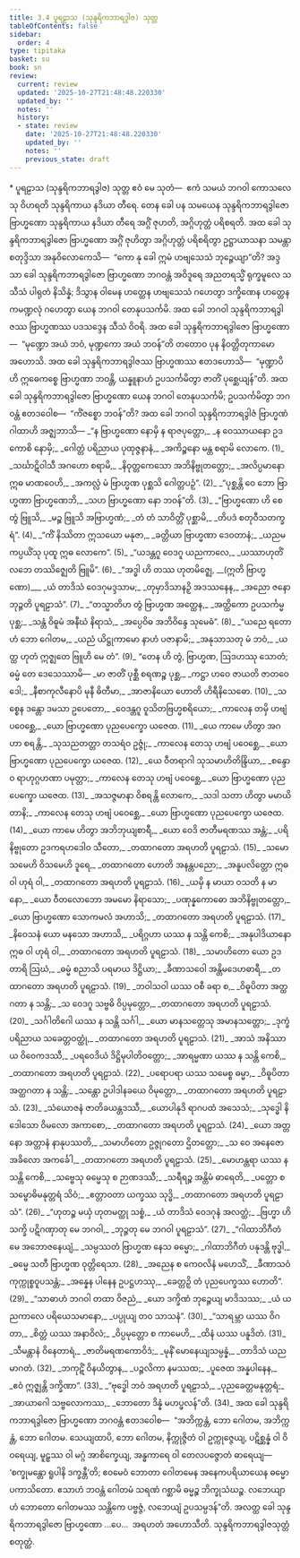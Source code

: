 ```yaml
---
title: 3.4 ပူရဠာသ (သုန္ဒရိကဘာရဒွါဇ) သုတ္တ
tableOfContents: false
sidebar:
  order: 4
type: tipitaka
basket: su
book: sn
review:
  current: review
  updated: '2025-10-27T21:48:48.220330'
  updated_by: ''
  notes: ''
  history:
  - state: review
    date: '2025-10-27T21:48:48.220330'
    updated_by: ''
    notes: ''
    previous_state: draft
---
```



<ReviewStatus review={frontmatter.review} showDetails={true} />

<HypothesisAnnotation frontmatter={frontmatter} />

<DynamicBreadcrumb />

<Paragraph type="center" book="sn">
* ပူရဠာသ (သုန္ဒရိကဘာရဒွါဇ) သုတ္တ
</Paragraph>

<Paragraph number="528" book="sn">
ဧဝံ မေ သုတံ—  ဧကံ သမယံ ဘဂဝါ ကောသလေသု ဝိဟရတိ သုန္ဒရိကာယ နဒိယာ တီရေ. တေန ခေါ ပန သမယေန သုန္ဒရိကဘာရဒွါဇော ဗြာဟ္မဏော သုန္ဒရိကာယ နဒိယာ တီရေ အဂ္ဂိံ ဇုဟတိ, အဂ္ဂိဟုတ္တံ ပရိစရတိ. အထ ခေါ သုန္ဒရိကဘာရဒွါဇော ဗြာဟ္မဏော အဂ္ဂိံ ဇုဟိတွာ အဂ္ဂိဟုတ္တံ ပရိစရိတွာ ဥဋ္ဌာယာသနာ သမန္တာ စတုဒ္ဒိသာ အနုဝိလောကေသိ—  “ကော နု ခေါ ဣမံ ဟဗျသေသံ ဘုဉ္ဇေယျာ”တိ? အဒ္ဒသာ ခေါ သုန္ဒရိကဘာရဒွါဇော ဗြာဟ္မဏော ဘဂဝန္တံ အဝိဒူရေ အညတရသ္မိံ ရုက္ခမူလေ သသီသံ ပါရုတံ နိသိန္နံ; ဒိသွာန ဝါမေန ဟတ္ထေန ဟဗျသေသံ ဂဟေတွာ ဒက္ခိဏေန ဟတ္ထေန ကမဏ္ဍလုံ ဂဟေတွာ ယေန ဘဂဝါ တေနုပသင်္ကမိ.
</Paragraph>

<Paragraph number="529" book="sn">
အထ ခေါ ဘဂဝါ သုန္ဒရိကဘာရဒွါဇဿ ဗြာဟ္မဏဿ ပဒသဒ္ဒေန သီသံ ဝိဝရိ. အထ ခေါ သုန္ဒရိကဘာရဒွါဇော ဗြာဟ္မဏော—  “မုဏ္ဍော အယံ ဘဝံ, မုဏ္ဍကော အယံ ဘဝန်”တိ တတောဝ ပုန နိဝတ္တိတုကာမော အဟောသိ. အထ ခေါ သုန္ဒရိကဘာရဒွါဇဿ ဗြာဟ္မဏဿ ဧတဒဟောသိ—  “မုဏ္ဍာပိ ဟိ ဣဓေကစ္စေ ဗြာဟ္မဏာ ဘဝန္တိ, ယန္နူနာဟံ ဥပသင်္ကမိတွာ ဇာတိံ ပုစ္ဆေယျန်”တိ. အထ ခေါ သုန္ဒရိကဘာရဒွါဇော ဗြာဟ္မဏော ယေန ဘဂဝါ တေနုပသင်္ကမိ; ဥပသင်္ကမိတွာ ဘဂဝန္တံ ဧတဒဝေါစ—  “ကိံဇစ္စော ဘဝန်”တိ?
</Paragraph>

<Paragraph number="530" type="center" book="sn">
အထ ခေါ ဘဂဝါ သုန္ဒရိကဘာရဒွါဇံ ဗြာဟ္မဏံ ဂါထာဟိ အဇ္ဈဘာသိ—
</Paragraph>

<Division number="458" book="sn" e="ch" v="18" p="345">

<Paragraph number="531" type="verses" book="sn">
_“န ဗြာဟ္မဏော နောမှိ န ရာဇပုတ္တော,_  
_န ဝေဿာယနော ဥဒ ကောစိ နောမှိ;_  
_ဂေါတ္တံ ပရိညာယ ပုထုဇ္ဇနာနံ,_  
_အကိဉ္စနော မန္တ စရာမိ လောကေ. (1)_  

</Paragraph>

</Division>
<Division number="459" book="sn" e="ch" v="18" p="346">

<Paragraph number="532" type="verses" book="sn">
_သင်္ဃာဋိဝါသီ အဂဟော စရာမိ,_  
_နိဝုတ္တကေသော အဘိနိဗ္ဗုတတ္တော;_  
_အလိပ္ပမာနော ဣဓ မာဏဝေဟိ,_  
_အကလ္လံ မံ ဗြာဟ္မဏ ပုစ္ဆသိ ဂေါတ္တပဉှံ”. (2)_  

</Paragraph>

</Division>
<Division number="460" book="sn" e="ch" v="18" p="346">

<Paragraph number="533" type="verses" book="sn">
_“ပုစ္ဆန္တိ ဝေ ဘော ဗြာဟ္မဏာ ဗြာဟ္မဏေဘိ,_  
_သဟ ဗြာဟ္မဏော နော ဘဝန်”တိ. (3)_  

</Paragraph>

</Division>
<Division number="461" book="sn" e="ch" v="18" p="346">

<Paragraph number="534" type="verses" book="sn">
_“ဗြာဟ္မဏော ဟိ စေ တွံ ဗြူသိ,_  
_မဉ္စ ဗြူသိ အဗြာဟ္မဏံ;_  
_တံ တံ သာဝိတ္တိံ ပုစ္ဆာမိ,_  
_တိပဒံ စတုဝီသတက္ခရံ”. (4)_  

</Paragraph>

</Division>
<Division number="462" book="sn" e="ch" v="18" p="346">

<Paragraph number="535" type="verses" book="sn">
_“ကိံ နိဿိတာ ဣသယော မနုဇာ,_  
_ခတ္တိယာ ဗြာဟ္မဏာ ဒေဝတာနံ;_  
_ယညမကပ္ပယိံသု ပုထူ ဣဓ လောကေ”. (5)_  

</Paragraph>

</Division>
<Division number="463" book="sn" e="ch" v="18" p="346">

<Paragraph number="536" type="verses" book="sn">
_“ယဒန္တဂူ ဝေဒဂူ ယညကာလေ,_  
_ယဿာဟုတိံ လဘေ တဿိဇ္ဈေတိ ဗြူမိ”. (6)_  

</Paragraph>

</Division>
<Division number="464" book="sn" e="ch" v="18" p="346">

<Paragraph number="537" type="verses" book="sn">
_“အဒ္ဓါ ဟိ တဿ ဟုတမိဇ္ဈေ, __(ဣတိ ဗြာဟ္မဏော)___  
_ယံ တာဒိသံ ဝေဒဂုမဒ္ဒသာမ;_  
_တုမှာဒိသာနဉှိ အဒဿနေန,_  
_အညော ဇနော ဘုဉ္ဇတိ ပူရဠာသံ”. (7)_  

</Paragraph>

</Division>
<Division number="465" book="sn" e="ch" v="18" p="346">

<Paragraph number="538" type="verses" book="sn">
_“တသ္မာတိဟ တွံ ဗြာဟ္မဏ အတ္ထေန,_  
_အတ္ထိကော ဥပသင်္ကမ္မ ပုစ္ဆ;_  
_သန္တံ ဝိဓူမံ အနီဃံ နိရာသံ,_  
_အပ္ပေဝိဓ အဘိဝိန္ဒေ သုမေဓံ”. (8)_  

</Paragraph>

</Division>
<Division number="466" book="sn" e="ch" v="18" p="346">

<Paragraph number="539" type="verses" book="sn">
_“ယညေ ရတောဟံ ဘော ဂေါတမ,_  
_ယညံ ယိဋ္ဌုကာမော နာဟံ ပဇာနာမိ;_  
_အနုသာသတု မံ ဘဝံ,_  
_ယတ္ထ ဟုတံ ဣဇ္ဈတေ ဗြူဟိ မေ တံ”. (9)_  

</Paragraph>

<Paragraph number="540" book="sn">
“တေန ဟိ တွံ, ဗြာဟ္မဏ, ဩဒဟဿု သောတံ; ဓမ္မံ တေ ဒေသေဿာမိ—
</Paragraph>

</Division>
<Division number="467" book="sn" e="ch" v="18" p="347">

<Paragraph number="541" type="verses" book="sn">
_မာ ဇာတိံ ပုစ္ဆီ စရဏဉ္စ ပုစ္ဆ,_  
_ကဋ္ဌာ ဟဝေ ဇာယတိ ဇာတဝေဒေါ;_  
_နီစာကုလီနောပိ မုနီ ဓိတီမာ,_  
_အာဇာနိယော ဟောတိ ဟိရီနိသေဓော. (10)_  

</Paragraph>

</Division>
<Division number="468" book="sn" e="ch" v="18" p="347">

<Paragraph number="542" type="verses" book="sn">
_သစ္စေန ဒန္တော ဒမသာ ဥပေတော,_  
_ဝေဒန္တဂူ ဝူသိတဗြဟ္မစရိယော;_  
_ကာလေန တမှိ ဟဗျံ ပဝေစ္ဆေ,_  
_ယော ဗြာဟ္မဏော ပုညပေက္ခော ယဇေထ. (11)_  

</Paragraph>

</Division>
<Division number="469" book="sn" e="ch" v="18" p="347">

<Paragraph number="543" type="verses" book="sn">
_ယေ ကာမေ ဟိတွာ အဂဟာ စရန္တိ,_  
_သုသညတတ္တာ တသရံဝ ဥဇ္ဇုံ;_  
_ကာလေန တေသု ဟဗျံ ပဝေစ္ဆေ,_  
_ယော ဗြာဟ္မဏော ပုညပေက္ခော ယဇေထ. (12)_  

</Paragraph>

</Division>
<Division number="470" book="sn" e="ch" v="18" p="347">

<Paragraph number="544" type="verses" book="sn">
_ယေ ဝီတရာဂါ သုသမာဟိတိန္ဒြိယာ,_  
_စန္ဒောဝ ရာဟုဂ္ဂဟဏာ ပမုတ္တာ;_  
_ကာလေန တေသု ဟဗျံ ပဝေစ္ဆေ,_  
_ယော ဗြာဟ္မဏော ပုညပေက္ခော ယဇေထ. (13)_  

</Paragraph>

</Division>
<Division number="471" book="sn" e="ch" v="18" p="347">

<Paragraph number="545" type="verses" book="sn">
_အသဇ္ဇမာနာ ဝိစရန္တိ လောကေ,_  
_သဒါ သတာ ဟိတွာ မမာယိတာနိ;_  
_ကာလေန တေသု ဟဗျံ ပဝေစ္ဆေ,_  
_ယော ဗြာဟ္မဏော ပုညပေက္ခော ယဇေထ. (14)_  

</Paragraph>

</Division>
<Division number="472" book="sn" e="ch" v="18" p="347">

<Paragraph number="546" type="verses" book="sn">
_ယော ကာမေ ဟိတွာ အဘိဘုယျစာရီ,_  
_ယော ဝေဒိ ဇာတီမရဏဿ အန္တံ;_  
_ပရိနိဗ္ဗုတော ဥဒကရဟဒေါဝ သီတော,_  
_တထာဂတော အရဟတိ ပူရဠာသံ. (15)_  

</Paragraph>

</Division>
<Division number="473" book="sn" e="ch" v="18" p="347">

<Paragraph number="547" type="verses" book="sn">
_သမော သမေဟိ ဝိသမေဟိ ဒူရေ,_  
_တထာဂတော ဟောတိ အနန္တပညော;_  
_အနူပလိတ္တော ဣဓ ဝါ ဟုရံ ဝါ,_  
_တထာဂတော အရဟတိ ပူရဠာသံ. (16)_  

</Paragraph>

</Division>
<Division number="474" book="sn" e="ch" v="18" p="348">

<Paragraph number="548" type="verses" book="sn">
_ယမှိ န မာယာ ဝသတိ န မာနော,_  
_ယော ဝီတလောဘော အမမော နိရာသော;_  
_ပဏုန္နကောဓော အဘိနိဗ္ဗုတတ္တော,_  
_ယော ဗြာဟ္မဏော သောကမလံ အဟာသိ;_  
_တထာဂတော အရဟတိ ပူရဠာသံ. (17)_  

</Paragraph>

</Division>
<Division number="475" book="sn" e="ch" v="18" p="348">

<Paragraph number="549" type="verses" book="sn">
_နိဝေသနံ ယော မနသော အဟာသိ,_  
_ပရိဂ္ဂဟာ ယဿ န သန္တိ ကေစိ;_  
_အနုပါဒိယာနော ဣဓ ဝါ ဟုရံ ဝါ,_  
_တထာဂတော အရဟတိ ပူရဠာသံ. (18)_  

</Paragraph>

</Division>
<Division number="476" book="sn" e="ch" v="18" p="348">

<Paragraph number="550" type="verses" book="sn">
_သမာဟိတော ယော ဥဒတာရိ ဩဃံ,_  
_ဓမ္မံ စညာသိ ပရမာယ ဒိဋ္ဌိယာ;_  
_ခီဏာသဝေါ အန္တိမဒေဟဓာရီ,_  
_တထာဂတော အရဟတိ ပူရဠာသံ. (19)_  

</Paragraph>

</Division>
<Division number="477" book="sn" e="ch" v="18" p="348">

<Paragraph number="551" type="verses" book="sn">
_ဘဝါသဝါ ယဿ ဝစီ ခရာ စ,_  
_ဝိဓူပိတာ အတ္ထဂတာ န သန္တိ;_  
_သ ဝေဒဂူ သဗ္ဗဓိ ဝိပ္ပမုတ္တော,_  
_တထာဂတော အရဟတိ ပူရဠာသံ. (20)_  

</Paragraph>

</Division>
<Division number="478" book="sn" e="ch" v="18" p="348">

<Paragraph number="552" type="verses" book="sn">
_သင်္ဂါတိဂေါ ယဿ န သန္တိ သင်္ဂါ,_  
_ယော မာနသတ္တေသု အမာနသတ္တော;_  
_ဒုက္ခံ ပရိညာယ သခေတ္တဝတ္ထုံ,_  
_တထာဂတော အရဟတိ ပူရဠာသံ. (21)_  

</Paragraph>

</Division>
<Division number="479" book="sn" e="ch" v="18" p="348">

<Paragraph number="553" type="verses" book="sn">
_အာသံ အနိဿာယ ဝိဝေကဒဿီ,_  
_ပရဝေဒိယံ ဒိဋ္ဌိမုပါတိဝတ္တော;_  
_အာရမ္မဏာ ယဿ န သန္တိ ကေစိ,_  
_တထာဂတော အရဟတိ ပူရဠာသံ. (22)_  

</Paragraph>

</Division>
<Division number="480" book="sn" e="ch" v="18" p="348">

<Paragraph number="554" type="verses" book="sn">
_ပရောပရာ ယဿ သမေစ္စ ဓမ္မာ,_  
_ဝိဓူပိတာ အတ္ထဂတာ န သန္တိ;_  
_သန္တော ဥပါဒါနခယေ ဝိမုတ္တော,_  
_တထာဂတော အရဟတိ ပူရဠာသံ. (23)_  

</Paragraph>

</Division>
<Division number="481" book="sn" e="ch" v="18" p="349">

<Paragraph number="555" type="verses" book="sn">
_သံယောဇနံ ဇာတိခယန္တဒဿီ,_  
_ယောပါနုဒိ ရာဂပထံ အသေသံ;_  
_သုဒ္ဓေါ နိဒေါသော ဝိမလော အကာစော,_  
_တထာဂတော အရဟတိ ပူရဠာသံ. (24)_  

</Paragraph>

</Division>
<Division number="482" book="sn" e="ch" v="18" p="349">

<Paragraph number="556" type="verses" book="sn">
_ယော အတ္တနော အတ္တာနံ နာနုပဿတိ,_  
_သမာဟိတော ဥဇ္ဇုဂတော ဌိတတ္တော;_  
_သ ဝေ အနေဇော အခိလော အကင်္ခေါ,_  
_တထာဂတော အရဟတိ ပူရဠာသံ. (25)_  

</Paragraph>

</Division>
<Division number="483" book="sn" e="ch" v="18" p="349">

<Paragraph number="557" type="verses" book="sn">
_မောဟန္တရာ ယဿ န သန္တိ ကေစိ,_  
_သဗ္ဗေသု ဓမ္မေသု စ ဉာဏဒဿီ;_  
_သရီရဉ္စ အန္တိမံ ဓာရေတိ,_  
_ပတ္တော စ သမ္ဗောဓိမနုတ္တရံ သိဝံ;_  
_ဧတ္တာဝတာ ယက္ခဿ သုဒ္ဓိ,_  
_တထာဂတော အရဟတိ ပူရဠာသံ”. (26)_  

</Paragraph>

</Division>
<Division number="484" book="sn" e="ch" v="18" p="349">

<Paragraph number="558" type="verses" book="sn">
_“ဟုတဉ္စ မယှံ ဟုတမတ္ထု သစ္စံ,_  
_ယံ တာဒိသံ ဝေဒဂုနံ အလတ္ထံ;_  
_ဗြဟ္မာ ဟိ သက္ခိ ပဋိဂဏှာတု မေ ဘဂဝါ,_  
_ဘုဉ္ဇတု မေ ဘဂဝါ ပူရဠာသံ”. (27)_  

</Paragraph>

</Division>
<Division number="485" book="sn" e="ch" v="18" p="349">

<Paragraph number="559" type="verses" book="sn">
_“ဂါထာဘိဂီတံ မေ အဘောဇနေယျံ,_  
_သမ္ပဿတံ ဗြာဟ္မဏ နေသ ဓမ္မော;_  
_ဂါထာဘိဂီတံ ပနုဒန္တိ ဗုဒ္ဓါ,_  
_ဓမ္မေ သတီ ဗြာဟ္မဏ ဝုတ္တိရေသာ. (28)_  

</Paragraph>

</Division>
<Division number="486" book="sn" e="ch" v="18" p="349">

<Paragraph number="560" type="verses" book="sn">
_အညေန စ ကေဝလိနံ မဟေသိံ,_  
_ခီဏာသဝံ ကုက္ကုစ္စဝူပသန္တံ;_  
_အန္နေန ပါနေန ဥပဋ္ဌဟဿု,_  
_ခေတ္တဉှိ တံ ပုညပေက္ခဿ ဟောတိ”. (29)_  

</Paragraph>

</Division>
<Division number="487" book="sn" e="ch" v="18" p="350">

<Paragraph number="561" type="verses" book="sn">
_“သာဓာဟံ ဘဂဝါ တထာ ဝိဇညံ,_  
_ယော ဒက္ခိဏံ ဘုဉ္ဇေယျ မာဒိသဿ;_  
_ယံ ယညကာလေ ပရိယေသမာနော,_  
_ပပ္ပုယျ တဝ သာသနံ”. (30)_  

</Paragraph>

</Division>
<Division number="488" book="sn" e="ch" v="18" p="350">

<Paragraph number="562" type="verses" book="sn">
_“သာရမ္ဘာ ယဿ ဝိဂတာ,_  
_စိတ္တံ ယဿ အနာဝိလံ;_  
_ဝိပ္ပမုတ္တော စ ကာမေဟိ,_  
_ထိနံ ယဿ ပနူဒိတံ. (31)_  

</Paragraph>

</Division>
<Division number="489" book="sn" e="ch" v="18" p="350">

<Paragraph number="563" type="verses" book="sn">
_သီမန္တာနံ ဝိနေတာရံ,_  
_ဇာတိမရဏကောဝိဒံ;_  
_မုနိံ မောနေယျသမ္ပန္နံ,_  
_တာဒိသံ ယညမာဂတံ. (32)_  

</Paragraph>

</Division>
<Division number="490" book="sn" e="ch" v="18" p="350">

<Paragraph number="564" type="verses" book="sn">
_ဘကုဋိံ ဝိနယိတွာန,_  
_ပဉ္ဇလိကာ နမဿထ;_  
_ပူဇေထ အန္နပါနေန,_  
_ဧဝံ ဣဇ္ဈန္တိ ဒက္ခိဏာ”. (33)_  

</Paragraph>

</Division>
<Division number="491" book="sn" e="ch" v="18" p="350">

<Paragraph number="565" type="verses" book="sn">
_“ဗုဒ္ဓေါ ဘဝံ အရဟတိ ပူရဠာသံ,_  
_ပုညခေတ္တမနုတ္တရံ;_  
_အာယာဂေါ သဗ္ဗလောကဿ,_  
_ဘောတော ဒိန္နံ မဟပ္ဖလန်”တိ. (34)_  

</Paragraph>

<Paragraph number="566" book="sn">
အထ ခေါ သုန္ဒရိကဘာရဒွါဇော ဗြာဟ္မဏော ဘဂဝန္တံ ဧတဒဝေါစ—  “အဘိက္ကန္တံ, ဘော ဂေါတမ, အဘိက္ကန္တံ, ဘော ဂေါတမ. သေယျထာပိ, ဘော ဂေါတမ, နိက္ကုဇ္ဇိတံ ဝါ ဥက္ကုဇ္ဇေယျ, ပဋိစ္ဆန္နံ ဝါ ဝိဝရေယျ, မူဠှဿ ဝါ မဂ္ဂံ အာစိက္ခေယျ, အန္ဓကာရေ ဝါ တေလပဇ္ဇောတံ ဓာရေယျ—  ‘စက္ခုမန္တော ရူပါနိ ဒက္ခန္တီ’တိ; ဧဝမေဝံ ဘောတာ ဂေါတမေန အနေကပရိယာယေန ဓမ္မော ပကာသိတော. ဧသာဟံ ဘဝန္တံ ဂေါတမံ သရဏံ ဂစ္ဆာမိ ဓမ္မဉ္စ ဘိက္ခုသံဃဉ္စ. လဘေယျာဟံ ဘောတော ဂေါတမဿ သန္တိကေ ပဗ္ဗဇ္ဇံ, လဘေယျံ ဥပသမ္ပဒန်”တိ. အလတ္ထ ခေါ သုန္ဒရိကဘာရဒွါဇော ဗြာဟ္မဏော …ပေ…  အရဟတံ အဟောသီတိ.

</Paragraph>
</Division>

<Paragraph number="567" type="center" book="sn">
သုန္ဒရိကဘာရဒွါဇသုတ္တံ စတုတ္ထံ.
</Paragraph>